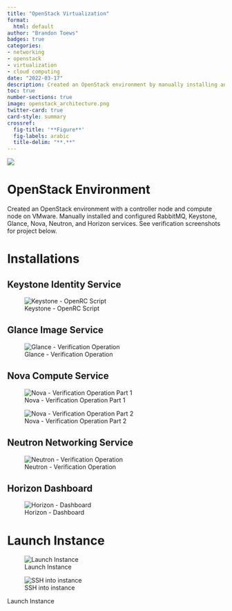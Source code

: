 ```yaml
---
title: "OpenStack Virtualization"
format:
  html: default
author: "Brandon Toews"
badges: true
categories:
- networking
- openstack
- virtualization
- cloud computing
date: "2022-03-17"
description: Created an OpenStack environment by manually installing and configuring services.
toc: true
number-sections: true
image: openstack_architecture.png
twitter-card: true
card-style: summary
crossref:
  fig-title: '**Figure**'
  fig-labels: arabic
  title-delim: "**.**"
---
```


![](openstack_architecture.png)

# OpenStack Environment {.unnumbered}

Created an OpenStack environment with a controller node and compute node on VMware. Manually installed and configured RabbitMQ, Keystone, Glance, Nova, Neutron, and Horizon services. See verification screenshots for project below.

# Installations

## Keystone Identity Service

![Keystone - OpenRC Script](Admin%20openrc%20script%20-%20Brandon%20Toews.png){#fig-key}

## Glance Image Service

![Glance - Verification Operation](Image_Service__Verify_Operation___Brandon_Toews.png){#fig-glance}

## Nova Compute Service

![Nova - Verification Operation Part 1](Compute_Setup__Part_1___Brandon_Toews.png){#fig-nova1}

![Nova - Verification Operation Part 2](Compute_Setup__Part_2___Brandon_Toews.png){#fig-nova2}

## Neutron Networking Service

![Neutron - Verification Operation](OpenStack_Networking_Service_Part_3___Brandon_Toews.png){#fig-neut}

## Horizon Dashboard

![Horizon - Dashboard](OpenStack_Dashboard_Setup.png){#fig-hor}

# Launch Instance

::: {#fig-launch}
![Launch Instance](Launch_Instance_Server_List.png){#fig-list}

![SSH into instance](Launch_Instance_SSH.png){#fig-ssh}

Launch Instance
:::
